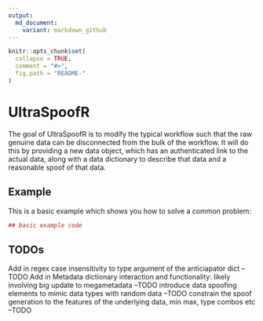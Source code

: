 ```yaml
---
output:
  md_document:
    variant: markdown_github
---
```


<!-- README.md is generated from README.Rmd. Please edit that file -->

```r
knitr::opts_chunk$set(
  collapse = TRUE,
  comment = "#>",
  fig.path = "README-"
)
```

# UltraSpoofR

The goal of UltraSpoofR is to modify the typical workflow such that the raw genuine data can be disconnected from the bulk of the workflow. It will do this by providing a new data object, which has an authenticated link to the actual data, along with a data dictionary to describe that data and a reasonable spoof of that data. 

## Example

This is a basic example which shows you how to solve a common problem:

```r
## basic example code
```


## TODOs

Add in regex case insensitivity to type argument of the anticiapator dict --TODO
Add in Metadata dictionary interaction and functionality: likely involving big update to megametadata --TODO
introduce data spoofing elements to mimic data types with random data --TODO
constrain the spoof generation to the features of the underlying data, min max, type combos etc --TODO
